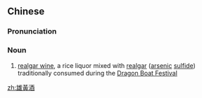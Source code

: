 {{also|雄黄酒}}
==Chinese==
{{zh-forms|s=雄黄酒|type=21}}

===Pronunciation===
{{zh-pron
|m=xiónghuángjiǔ
|cat=n
}}

===Noun===
{{zh-noun}}

# [[realgar wine]], a rice liquor mixed with [[realgar]] ([[arsenic]] [[sulfide]]) traditionally consumed during the [[Dragon Boat Festival]]

[[zh:雄黃酒]]